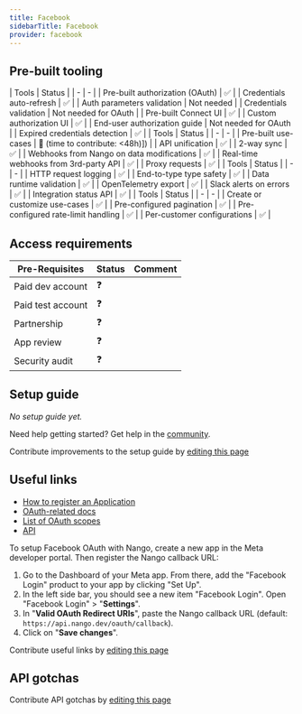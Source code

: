 ```yaml
---
title: Facebook
sidebarTitle: Facebook
provider: facebook
---
```




<Overview />

## Pre-built tooling

<AccordionGroup>
<Accordion title="✅ Authorization">
| Tools | Status |
| - | - |
| Pre-built authorization (OAuth) | ✅ |
| Credentials auto-refresh | ✅ |
| Auth parameters validation | Not needed |
| Credentials validation | Not needed for OAuth |
| Pre-built Connect UI | ✅ |
| Custom authorization UI | ✅ |
| End-user authorization guide | Not needed for OAuth |
| Expired credentials detection | ✅ |
</Accordion>
<Accordion title="✅ Read & write data">
| Tools | Status |
| - | - |
| Pre-built use-cases | 🚫 (time to contribute: &lt;48h)]) |
| API unification | ✅ |
| 2-way sync | ✅ |
| Webhooks from Nango on data modifications | ✅ |
| Real-time webhooks from 3rd-party API | ✅ |
| Proxy requests | ✅ |
</Accordion>
<Accordion title="✅ Observability & data quality">
| Tools | Status |
| - | - |
| HTTP request logging | ✅ |
| End-to-type type safety | ✅ |
| Data runtime validation | ✅ |
| OpenTelemetry export | ✅ |
| Slack alerts on errors | ✅ |
| Integration status API | ✅ |
</Accordion>
<Accordion title="✅ Customization">
| Tools | Status |
| - | - |
| Create or customize use-cases | ✅ |
| Pre-configured pagination | ✅ |
| Pre-configured rate-limit handling | ✅ |
| Per-customer configurations | ✅ |
</Accordion>
</AccordionGroup>

<PreBuiltUseCases />

## Access requirements
| Pre-Requisites | Status | Comment|
| - | - | - |
| Paid dev account | ❓ |  |
| Paid test account | ❓ |  |
| Partnership | ❓ | |
| App review | ❓ |  |
| Security audit | ❓ | |


## Setup guide

_No setup guide yet._

<Tip>Need help getting started? Get help in the [community](https://nango.dev/slack).</Tip>

<Note>Contribute improvements to the setup guide by [editing this page](https://github.com/nangohq/nango/tree/master/docs-v2/integrations/all/facebook.mdx)</Note>


## Useful links

- [How to register an Application](https://developers.facebook.com/docs/development/create-an-app/)
- [OAuth-related docs](https://developers.facebook.com/docs/facebook-login/guides/advanced/manual-flow#confirm)
- [List of OAuth scopes](https://developers.facebook.com/docs/permissions/reference)
- [API](https://developers.facebook.com/docs/)

To setup Facebook OAuth with Nango, create a new app in the Meta developer portal. Then register the Nango callback URL:
1. Go to the Dashboard of your Meta app. From there, add the "Facebook Login" product to your app by clicking "Set Up".
2. In the left side bar, you should see a new item "Facebook Login". Open "Facebook Login" > "**Settings**".
3. In "**Valid OAuth Redirect URIs**", paste the Nango callback URL (default: `https://api.nango.dev/oauth/callback`).
4. Click on "**Save changes**".


<Note>Contribute useful links by [editing this page](https://github.com/nangohq/nango/tree/master/docs-v2/integrations/all/facebook.mdx)</Note>

## API gotchas

<Note>Contribute API gotchas by [editing this page](https://github.com/nangohq/nango/tree/master/docs-v2/integrations/all/facebook.mdx)</Note>
